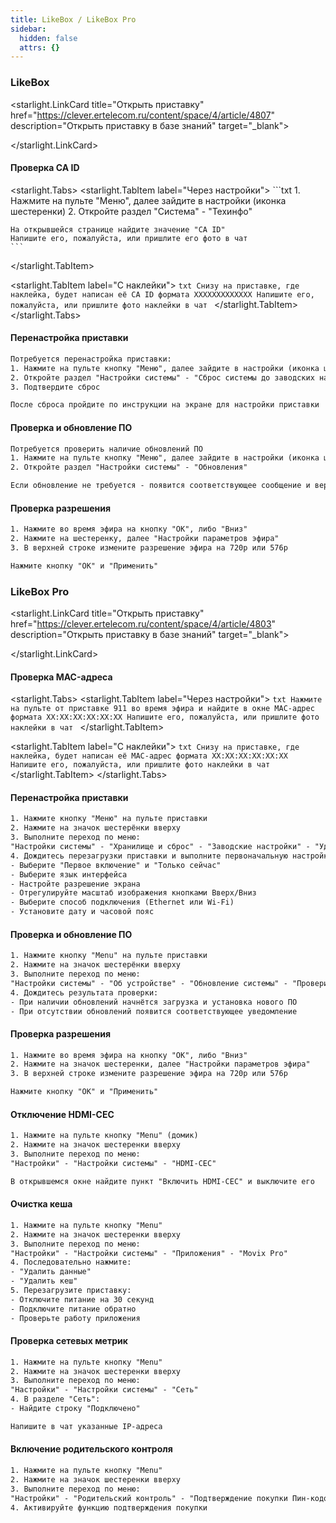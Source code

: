 ```yaml
---
title: LikeBox / LikeBox Pro
sidebar:
  hidden: false
  attrs: {}
---
```

### LikeBox

<starlight.LinkCard title="Открыть приставку" href="https://clever.ertelecom.ru/content/space/4/article/4807" description="Открыть приставку в базе знаний" target="_blank">

</starlight.LinkCard>

#### Проверка CA ID

<starlight.Tabs>
  <starlight.TabItem label="Через настройки">
    ```txt
    1. Нажмите на пульте "Меню", далее зайдите в настройки (иконка шестеренки)
    2. Откройте раздел "Система" - "Техинфо"

    На открывшейся странице найдите значение "CA ID"
    Напишите его, пожалуйста, или пришлите его фото в чат
    ```
  </starlight.TabItem>

  <starlight.TabItem label="С наклейки">
    ```txt
    Снизу на приставке, где наклейка, будет написан её CA ID формата XXXXXXXXXXXXX
    Напишите его, пожалуйста, или пришлите фото наклейки в чат
    ```
  </starlight.TabItem>
</starlight.Tabs>

#### Перенастройка приставки

```txt
Потребуется перенастройка приставки:
1. Нажмите на пульте кнопку "Меню", далее зайдите в настройки (иконка шестеренки)
2. Откройте раздел "Настройки системы" - "Сброс системы до заводских настроек"
3. Подтвердите сброс

После сброса пройдите по инструкции на экране для настройки приставки
```

#### Проверка и обновление ПО

```txt
Потребуется проверить наличие обновлений ПО
1. Нажмите на пульте кнопку "Меню", далее зайдите в настройки (иконка шестеренки)
2. Откройте раздел "Настройки системы" - "Обновления"

Если обновление не требуется - появится соответствующее сообщение и версия установленного ПО
```

#### Проверка разрешения

```txt
1. Нажмите во время эфира на кнопку "ОК", либо "Вниз"
2. Нажмите на шестеренку, далее "Настройки параметров эфира"
3. В верхней строке измените разрешение эфира на 720p или 576p

Нажмите кнопку "ОК" и "Применить"
```

### LikeBox Pro

<starlight.LinkCard title="Открыть приставку" href="https://clever.ertelecom.ru/content/space/4/article/4803" description="Открыть приставку в базе знаний" target="_blank">

</starlight.LinkCard>

#### Проверка MAC-адреса

<starlight.Tabs>
  <starlight.TabItem label="Через настройки">
    ```txt
    Нажмите на пульте от приставке 911 во время эфира и найдите в окне MAC-адрес формата XX:XX:XX:XX:XX:XX
    Напишите его, пожалуйста, или пришлите фото наклейки в чат
    ```
  </starlight.TabItem>

  <starlight.TabItem label="С наклейки">
    ```txt
    Снизу на приставке, где наклейка, будет написан её MAC-адрес формата XX:XX:XX:XX:XX:XX
    Напишите его, пожалуйста, или пришлите фото наклейки в чат
    ```
  </starlight.TabItem>
</starlight.Tabs>

#### Перенастройка приставки

```txt
1. Нажмите кнопку "Меню" на пульте приставки
2. Нажмите на значок шестерёнки вверху
3. Выполните переход по меню:
"Настройки системы" - "Хранилище и сброс" - "Заводские настройки" - "Удалить все"
4. Дождитесь перезагрузки приставки и выполните первоначальную настройку:
- Выберите "Первое включение" и "Только сейчас"
- Выберите язык интерфейса
- Настройте разрешение экрана
- Отрегулируйте масштаб изображения кнопками Вверх/Вниз
- Выберите способ подключения (Ethernet или Wi-Fi)
- Установите дату и часовой пояс
```

#### Проверка и обновление ПО

```txt
1. Нажмите кнопку "Menu" на пульте приставки
2. Нажмите на значок шестерёнки вверху
3. Выполните переход по меню:
"Настройки системы" - "Об устройстве" - "Обновление системы" - "Проверить наличие обновлений"
4. Дождитесь результата проверки:
- При наличии обновлений начнётся загрузка и установка нового ПО
- При отсутствии обновлений появится соответствующее уведомление
```

#### Проверка разрешения

```txt
1. Нажмите во время эфира на кнопку "ОК", либо "Вниз"
2. Нажмите на значок шестеренки, далее "Настройки параметров эфира"
3. В верхней строке измените разрешение эфира на 720p или 576p

Нажмите кнопку "ОК" и "Применить"
```

#### Отключение HDMI-CEC

```txt
1. Нажмите на пульте кнопку "Menu" (домик)
2. Нажмите на значок шестеренки вверху
3. Выполните переход по меню:
"Настройки" - "Настройки системы" - "HDMI-CEC"

В открывшемся окне найдите пункт "Включить HDMI-CEC" и выключите его
```

#### Очистка кеша

```txt
1. Нажмите на пульте кнопку "Menu"
2. Нажмите на значок шестеренки вверху
3. Выполните переход по меню:
"Настройки" - "Настройки системы" - "Приложения" - "Movix Pro"
4. Последовательно нажмите:
- "Удалить данные"
- "Удалить кеш"
5. Перезагрузите приставку:
- Отключите питание на 30 секунд
- Подключите питание обратно
- Проверьте работу приложения
```

#### Проверка сетевых метрик

```txt
1. Нажмите на пульте кнопку "Menu"
2. Нажмите на значок шестеренки вверху
3. Выполните переход по меню:
"Настройки" - "Настройки системы" - "Сеть"
4. В разделе "Сеть":
- Найдите строку "Подключено"

Напишите в чат указанные IP-адреса
```

#### Включение родительского контроля

```txt
1. Нажмите на пульте кнопку "Menu"
2. Нажмите на значок шестеренки вверху
3. Выполните переход по меню:
"Настройки" - "Родительский контроль" - "Подтверждение покупки Пин-кодом"
4. Активируйте функцию подтверждения покупки
```
